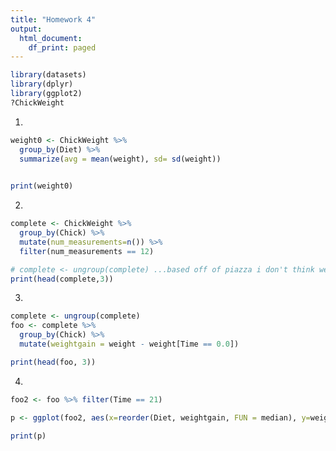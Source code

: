 ```yaml
---
title: "Homework 4"
output:
  html_document:
    df_print: paged
---
```


```r
library(datasets)
library(dplyr)
library(ggplot2)
?ChickWeight
```

1.
```r
weight0 <- ChickWeight %>%
  group_by(Diet) %>%
  summarize(avg = mean(weight), sd= sd(weight))
  

print(weight0)
```
2.
```r
complete <- ChickWeight %>%
  group_by(Chick) %>%
  mutate(num_measurements=n()) %>%
  filter(num_measurements == 12)

# complete <- ungroup(complete) ...based off of piazza i don't think we need to ungroup here 
print(head(complete,3))

```

3.
```r

complete <- ungroup(complete)
foo <- complete %>%
  group_by(Chick) %>%
  mutate(weightgain = weight - weight[Time == 0.0])

print(head(foo, 3))

```
4.
```r

foo2 <- foo %>% filter(Time == 21)

p <- ggplot(foo2, aes(x=reorder(Diet, weightgain, FUN = median), y=weightgain)) + geom_boxplot() + expand_limits(y=0)

print(p) 
```

